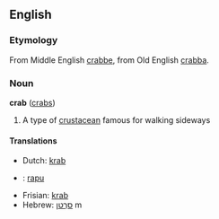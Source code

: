 ==English==
===Etymology===
From Middle English [[crabbe]], from Old English [[crabba]].
===Noun===
'''crab''' ([[crabs]])

# A type of [[crustacean]] famous for walking sideways<!-- better def needed -->

====Translations====
*Dutch: [[krab]]
*{{fi}}: [[rapu]]
*Frisian: [[krab]]
*Hebrew: [[סרטן|סַרְטַן]] m